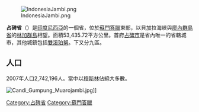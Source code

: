 [[File:IndonesiaJambi.png|right]]

'''占碑省'''（{{lang-id|Jambi}}）是[[印度尼西亞|印度尼西亞]]的一個省，位於[[蘇門答臘|蘇門答臘]]東部，以貝加拉海峽與[[廖內群島省|廖內群島省]]的[[林加群島|林加群島]]相望。面積53,435.72平方公里。首府[[占碑市|占碑市]]是省內唯一的省轄城市，其他城鎮包括[[雙溪珀努|雙溪珀努]]。下又分九區。

== 人口 ==
2007年人口2,742,196人。當中以[[穆斯林|穆斯林]]佔絕大多數。

[[File:Candi_Gumpung_Muarojambi.jpg|thumb]]]]
{{Indonesia}}

[[Category:占碑省|Category:占碑省]]
[[Category:蘇門答臘|Category:蘇門答臘]]